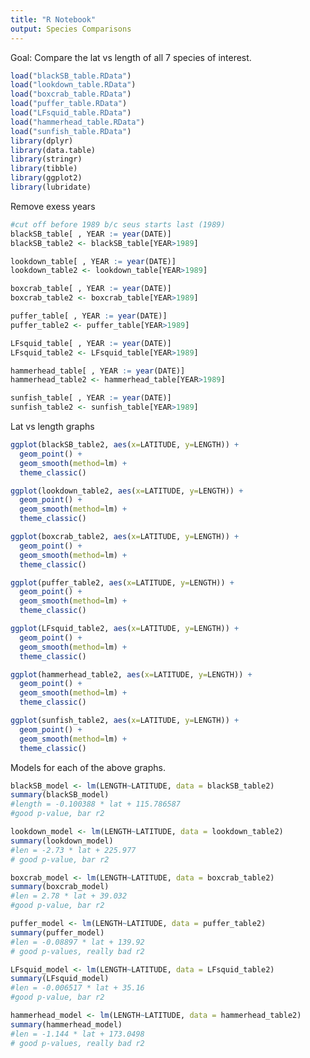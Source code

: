 ```yaml
---
title: "R Notebook"
output: Species Comparisons
---
```


Goal: Compare the lat vs length of all 7 species of interest.

```r
load("blackSB_table.RData")
load("lookdown_table.RData")
load("boxcrab_table.RData")
load("puffer_table.RData")
load("LFsquid_table.RData")
load("hammerhead_table.RData")
load("sunfish_table.RData")
library(dplyr)
library(data.table)
library(stringr)
library(tibble)
library(ggplot2)
library(lubridate)
```

Remove exess years
```r
#cut off before 1989 b/c seus starts last (1989)
blackSB_table[ , YEAR := year(DATE)]
blackSB_table2 <- blackSB_table[YEAR>1989]

lookdown_table[ , YEAR := year(DATE)]
lookdown_table2 <- lookdown_table[YEAR>1989]

boxcrab_table[ , YEAR := year(DATE)]
boxcrab_table2 <- boxcrab_table[YEAR>1989]

puffer_table[ , YEAR := year(DATE)]
puffer_table2 <- puffer_table[YEAR>1989]

LFsquid_table[ , YEAR := year(DATE)]
LFsquid_table2 <- LFsquid_table[YEAR>1989]

hammerhead_table[ , YEAR := year(DATE)]
hammerhead_table2 <- hammerhead_table[YEAR>1989]

sunfish_table[ , YEAR := year(DATE)]
sunfish_table2 <- sunfish_table[YEAR>1989]
```

Lat vs length graphs
```r
ggplot(blackSB_table2, aes(x=LATITUDE, y=LENGTH)) +
  geom_point() +
  geom_smooth(method=lm) +
  theme_classic()

ggplot(lookdown_table2, aes(x=LATITUDE, y=LENGTH)) +
  geom_point() +
  geom_smooth(method=lm) +
  theme_classic()

ggplot(boxcrab_table2, aes(x=LATITUDE, y=LENGTH)) +
  geom_point() +
  geom_smooth(method=lm) +
  theme_classic()

ggplot(puffer_table2, aes(x=LATITUDE, y=LENGTH)) +
  geom_point() +
  geom_smooth(method=lm) +
  theme_classic()

ggplot(LFsquid_table2, aes(x=LATITUDE, y=LENGTH)) +
  geom_point() +
  geom_smooth(method=lm) +
  theme_classic()

ggplot(hammerhead_table2, aes(x=LATITUDE, y=LENGTH)) +
  geom_point() +
  geom_smooth(method=lm) +
  theme_classic()

ggplot(sunfish_table2, aes(x=LATITUDE, y=LENGTH)) +
  geom_point() +
  geom_smooth(method=lm) +
  theme_classic()
```

Models for each of the above graphs.
```r
blackSB_model <- lm(LENGTH~LATITUDE, data = blackSB_table2)
summary(blackSB_model)
#length = -0.100388 * lat + 115.786587
#good p-value, bar r2

lookdown_model <- lm(LENGTH~LATITUDE, data = lookdown_table2)
summary(lookdown_model)
#len = -2.73 * lat + 225.977 
# good p-value, bar r2

boxcrab_model <- lm(LENGTH~LATITUDE, data = boxcrab_table2)
summary(boxcrab_model)
#len = 2.78 * lat + 39.032
#good p-value, bar r2

puffer_model <- lm(LENGTH~LATITUDE, data = puffer_table2)
summary(puffer_model)
#len = -0.08897 * lat + 139.92
# good p-values, really bad r2

LFsquid_model <- lm(LENGTH~LATITUDE, data = LFsquid_table2)
summary(LFsquid_model)
#len = -0.006517 * lat + 35.16
#good p-value, bar r2

hammerhead_model <- lm(LENGTH~LATITUDE, data = hammerhead_table2)
summary(hammerhead_model)
#len = -1.144 * lat + 173.0498
# good p-values, really bad r2
```

